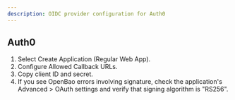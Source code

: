 ```yaml
---
description: OIDC provider configuration for Auth0
---
```


## Auth0

1. Select Create Application (Regular Web App).
1. Configure Allowed Callback URLs.
1. Copy client ID and secret.
1. If you see OpenBao errors involving signature, check the application's Advanced > OAuth settings
   and verify that signing algorithm is "RS256".
